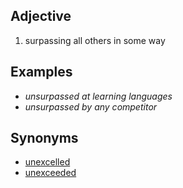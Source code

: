 == Adjective ==
# surpassing all others in some way

== Examples ==
*''unsurpassed at learning languages''
*''unsurpassed by any competitor''

== Synonyms ==
* [[unexcelled]]
* [[unexceeded]]